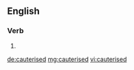 ==English==

===Verb===
{{head|en}}

# {{en-past of|cauterise}}

[[de:cauterised]]
[[mg:cauterised]]
[[vi:cauterised]]